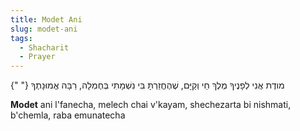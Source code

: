 ```yaml
---
title: Modet Ani
slug: modet-ani
tags:
  - Shacharit
  - Prayer
---
```


{" "}
<HB>
  מודֶת אֲנִי לְפָנֶיךָ מֶלֶךְ חַי וְקַיָּם, שֶׁהֶחֱזַרְתָּ בִּי נִשְׁמָתִי
  בְּחֶמְלָה, רַבָּה אֱמוּנָתֶךָ
</HB>

**Modet** ani l'fanecha, melech chai v'kayam, shechezarta bi nishmati, b'chemla, raba emunatecha
